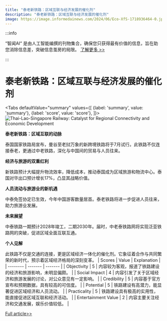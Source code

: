 ```yaml
---
title: "泰老新铁路：区域互联与经济发展的催化剂"
description: "泰老新铁路：区域互联与经济发展的催化剂"
image: https://image.informedainews.com/2024/06/Eco-XfS-1718936464-0.jpg
---
```



:::info

“智闻AI“ 是由人工智能编撰的刊物集合，确保您只获得最有价值的信息，旨在助您消除信息差，突破信息茧房的局限。  [了解更多 >>](/)

:::

# 泰老新铁路：区域互联与经济发展的催化剂


<Tabs
	defaultValue="summary"
	values={[
	{label: 'summary', value: 'summary'},
	{label: 'score', value: 'score'},
]}>
<TabItem value="summary">
<img
  src="https://image.informedainews.com/2024/06/Eco-XfS-1718936464-0.jpg"
  alt="Thai-Lao-Singapore Railway: Catalyst for Regional Connectivity and Economic Development"
/>



**泰老新铁路：区域互联的动脉**

泰国国家铁路局宣布，曼谷至老挝万象的新跨境铁路将于7月试行。此铁路不仅连接泰老，更通过中老铁路，深化与中国间的贸易与人员往来。

**经济与旅游的双重红利**

新铁路预计大幅提升物流效率，降低成本，推动泰国成为区域旅游和物流中心。泰国对华出口预计增长17%，凸显其战略价值。

**人员流动与旅游业的新机遇**

中泰免签协定已生效，今年中国游客数量居首。泰老铁路将进一步促进人员往来，助力旅游业发展。

**未来展望**

中泰铁路一期预计2028年竣工，二期2030年。届时，中老泰铁路网将实现泛亚铁路网的突破，促进区域全面互联互通。

**个人见解**

此铁路不仅是交通的连接，更是区域经济一体化的催化剂。它象征着合作与共同繁荣的新时代，预示着区域经济格局的深刻变革。
</TabItem>
<TabItem value="score">
	| Scores     | Value   | Explanation |
	| -------- | ------- | ------- |
	| Objectivity  | 5    | 内容较为客观，报道了铁路建设的经济和旅游影响，未明显偏颇。    |
	| Social Impact | 4     | 内容引发了关于区域经济和旅游发展的讨论，对公众意见有一定影响。    |
	| Credibility    | 5    | 内容基于官方宣布和预期数据，具有较高的可信度。    |
	| Potential    | 5    | 铁路建设有高潜力，能显著促进区域经济和人员流动。    |
	| Practicality    | 5    | 铁路建设具有极高的实用性，能直接促进区域互联和经济活动。    |
	| Entertainment Value    | 2    | 内容主要关注经济和交通发展，娱乐价值较低。    |
</TabItem>
</Tabs>

[Full article>>](https://china.cankaoxiaoxi.com/#/detailsPage/ruick/cb9ae7ce646f448eb289da8b5f9b43c9/1/2024-06-20)
